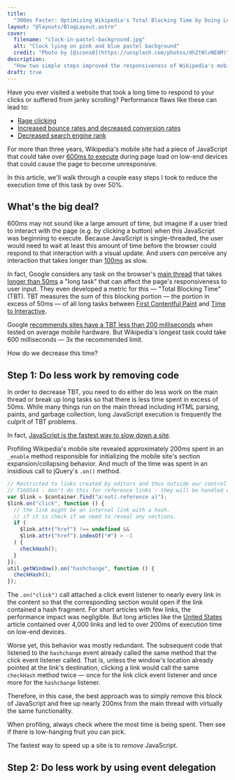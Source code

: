 ```yaml
---
title:
  "300ms Faster: Optimizing Wikipedia's Total Blocking Time by Doing Less Work"
layout: "@layouts/BlogLayout.astro"
cover:
  filename: "clock-in-pastel-background.jpg"
  alt: "Clock lying on pink and blue pastel background"
  credit: "Photo by [@icons8](https://unsplash.com/photos/dhZtNlvNE8M)"
description:
  "How two simple steps improved the responsiveness of Wikipedia's mobile site"
draft: true
---
```


Have you ever visited a website that took a long time to respond to your clicks
or suffered from janky scrolling? Performance flaws like these can lead to:

- [Rage clicking](https://speakerdeck.com/bluesmoon/ux-and-performance-metrics-that-matter-a062d37f-e6c7-4b8a-8399-472ec76bb75e?slide=13)
- [Increased bounce rates and decreased conversion rates](https://edgemesh.com/blog/time-to-interactive-and-conversion-rate)
- [Decreased search engine rank](https://developers.google.com/search/blog/2021/11/bringing-page-experience-to-desktop)

For more than three years, Wikipedia's mobile site had a piece of JavaScript
that could take over
[600ms to execute](https://phabricator.wikimedia.org/T241139) during page load
on low-end devices that could cause the page to become unresponsive.

In this article, we'll walk through a couple easy steps I took to reduce the
execution time of this task by over 50%.

## What's the big deal?

600ms may not sound like a large amount of time, but imagine if a user tried to
interact with the page (e.g. by clicking a button) when this JavaScript was
beginning to execute. Because JavaScript is single-threaded, the user would need
to wait at least this amount of time before the browser could respond to that
interaction with a visual update. And users _can_ perceive any interaction that
takes longer than
[100ms](https://web.dev/rail/#response-process-events-in-under-50ms) as slow.

In fact, Google considers any task on the browser's
[main thread](https://developer.mozilla.org/en-US/docs/Glossary/Main_thread)
that takes
[longer than 50ms](https://web.dev/optimize-long-tasks/#what-is-the-main-thread)
a "long task" that can affect the page's responsiveness to user input. They even
developed a metric for this — "Total Blocking Time" (TBT). TBT measures the sum
of this blocking portion — the portion in excess of 50ms — of all long tasks
between [First Contentful Paint](https://web.dev/fcp/) and
[Time to Interactive](https://web.dev/tti/).

Google
[recommends sites have a TBT less than 200 milliseconds](https://web.dev/tbt/#what-is-a-good-tbt-score)
when tested on average mobile hardware. But Wikipedia's longest task could take
600 milliseconds — 3x the recommended limit.

How do we decrease this time?

## Step 1: Do less work by removing code

In order to decrease TBT, you need to do either do less work on the main thread
or break up long tasks so that there is less time spent in excess of 50ms. While
many things run on the main thread including HTML parsing, paints, and garbage
collection, long JavaScript execution is frequently the culprit of TBT problems.

In fact,
[JavaScript is the fastest way to slow down a site](https://timkadlec.com/remembers/2020-04-21-the-cost-of-javascript-frameworks/).

Profiling Wikipedia's mobile site revealed approximately 200ms spent in an
`_enable` method responsible for initializing the mobile site's section
expansion/collapsing behavior. And much of the time was spent in an insidious
call to jQuery's `.on()` method.

```js {4-13}
// Restricted to links created by editors and thus outside our control
// T166544 - don't do this for reference links - they will be handled elsewhere
var $link = $container.find("a:not(.reference a)");
$link.on("click", function () {
  // the link might be an internal link with a hash.
  // if it is check if we need to reveal any sections.
  if (
    $link.attr("href") !== undefined &&
    $link.attr("href").indexOf("#") > -1
  ) {
    checkHash();
  }
});
util.getWindow().on("hashchange", function () {
  checkHash();
});
```

The `.on("click")` call attached a click event listener to nearly every link in
the content so that the corresponding section would open if the link contained a
hash fragment. For short articles with few links, the performance impact was
negligible. But long articles like the
[United States](https://en.wikipedia.org/wiki/United_States) article contained
over 4,000 links and led to over 200ms of execution time on low-end devices.

Worse yet, this behavior was mostly redundant. The subsequent code that listened
to the `hashchange` event already called the same method that the click event
listener called. That is, unless the window's location already pointed at the
link's destination, clicking a link would call the same `checkHash` method twice
— once for the link click event listener and once more for the `hashchange`
listener.

Therefore, in this case, the best approach was to simply remove this block of
JavaScript and free up nearly 200ms from the main thread with virtually the same
functionality.

When profiling, always check where the most time is being spent. Then see if
there is low-hanging fruit you can pick.

The fastest way to speed up a site is to _remove_ JavaScript.

## Step 2: Do less work by using event delegation
